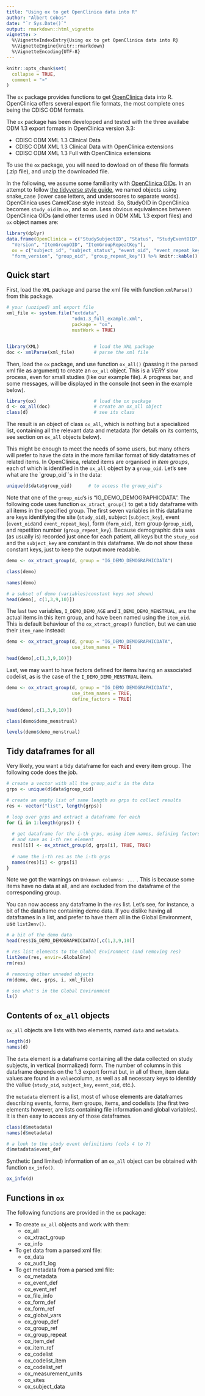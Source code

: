 ```yaml
---
title: "Using ox to get OpenClinica data into R"
author: "Albert Cobos"
date: "`r Sys.Date()`"
output: rmarkdown::html_vignette
vignette: >
  %\VignetteIndexEntry{Using ox to get OpenClinica data into R}
  %\VignetteEngine{knitr::rmarkdown}
  %\VignetteEncoding{UTF-8}
---
```


```r
knitr::opts_chunk$set(
  collapse = TRUE,
  comment = ">"
)
```

The `ox` package provides functions to get [OpenClinica](https://www.openclinica.com/community-edition-open-source-edc/) data into R. OpenClinica offers several export file formats, the most complete ones being the CDISC ODM formats. 

The `ox` package has been developped and tested with the three availabe ODM 1.3 export formats in OpenClinica version 3.3:  

- CDISC ODM XML 1.3 Clinical Data
- CDISC ODM XML 1.3 Clinical Data with OpenClinica extensions
- CDISC ODM XML 1.3 Full with OpenClinica extensions

To use the `ox` package, you will need to dowload on of these file formats (.zip file), and unzip the downloaded file.

In the following, we assume some familiarity with [OpenClinica OIDs](https://docs.openclinica.com/3.1/rules/oid-overview). In an attempt to follow [the tidyverse style guide](https://style.tidyverse.org/syntax.html), we named objects using snake_case (lower case letters,  and underscores to separate words). OpenClinica uses CamelCase style instead. So, StudyOID in OpenClinica becomes `study_oid` in `ox`, and so on. Less obvious equivalences between OpenClinica OIDs (and other terms used in ODM XML 1.3 export files) and `ox` object names are:

```r
library(dplyr)
data.frame(OpenClinica = c("StudySubjectID", "Status", "StudyEventOID", "StudyEventRepeatKey", "Status.1",
  "Version", "ItemGroupOID", "ItemGroupRepeatKey"),
  ox = c("subject_id", "subject_status", "event_oid", "event_repeat_key", "form_status",
  "form_version", "group_oid", "group_repeat_key")) %>% knitr::kable()
```


## Quick start

First, load the `XML` package and parse the xml file with function `xmlParse()` from this package.

```r
# your (unziped) xml export file
xml_file <- system.file("extdata",
                        "odm1.3_full_example.xml",
                        package = "ox",
                        mustWork = TRUE)


library(XML)                    # load the XML package 
doc <- xmlParse(xml_file)       # parse the xml file
```

Then, load the `ox` package, and use function `ox_all()` (passing it the parsed xml file as argument) to create an `ox_all` object. This is a *VERY* slow process, even for small studies (like our example file). A progress bar, and some messages, will be displayed in the console (not seen in the example below). 

```r
library(ox)                     # load the ox package
d <- ox_all(doc)                # create an ox_all object
class(d)                        # see its class
```

The result is an object of class `ox_all`, which is nothing but a specialized list, containing all the relevant data and metadata (for details on its contents, see section on `ox_all` objects below). 

This might be enough to meet the needs of some users, but many others will prefer to have the data in the more familiar format of tidy dataframes of related items. In OpenClinica, related items are organised in *item groups*, each of which is identified in the `ox_all` object by a `group_oid`. Let's see what are the `group_oid``s in the data: 

```r
unique(d$data$group_oid)      # to access the group_oid's

```

Note that one of the `group_oid`'s is "IG_DEMO_DEMOGRAPHICDATA". The following code uses function `ox_xtract_group()` to get a tidy dataframe with all items in the specified group. The first seven variables in this dataframe are keys identifying the site (`study_oid`), subject (`subject_key`), event (`event_oid`and `event_repeat_key`), form (`form_oid`), item group (`group_oid`), and repetition number (`group_repeat_key`). Because demographic data was (as usually is) recorded just once for each patient, all keys but the `study_oid` and the `subject_key` are constant in this dataframe. We do not show these constant keys, just to keep the output more readable.


```r
demo <- ox_xtract_group(d, group = "IG_DEMO_DEMOGRAPHICDATA")

class(demo)

names(demo)

# a subset of demo (variables)constant keys not shown)
head(demo[, c(1,3,9,10)])

```

The last two variables, `I_DEMO_DEMO_AGE` and `I_DEMO_DEMO_MENSTRUAL`, are the actual items in this item group, and have been named using the `item_oid`. This is default behaviour of the `ox_xtract_group()` function, but we can use their `item_name` instead:

```r
demo <- ox_xtract_group(d, group = "IG_DEMO_DEMOGRAPHICDATA",
                        use_item_names = TRUE)

head(demo[,c(1,3,9,10)])  
```

Last, we may want to have factors defined for items having an associated codelist, as is the case of the `I_DEMO_DEMO_MENSTRUAL` item. 

```r
demo <- ox_xtract_group(d, group = "IG_DEMO_DEMOGRAPHICDATA",
                        use_item_names = TRUE,
                        define_factors = TRUE)

head(demo[,c(1,3,9,10)])

class(demo$demo_menstrual)

levels(demo$demo_menstrual)
```

 
## Tidy dataframes for all

Very likely, you want a tidy dataframe for each and every item group. The following code does the job.  

```r
# create a vector with all the group_oid's in the data 
grps <- unique(d$data$group_oid)

# create an empty list of same length as grps to collect results 
res <- vector("list", length(grps)) 

# loop over grps and extract a dataframe for each
for (i in 1:length(grps)) {
  
  # get dataframe for the i-th grps, using item names, defining factors, 
  # and save as i-th res element 
  res[[i]] <- ox_xtract_group(d, grps[i], TRUE, TRUE)
  
  # name the i-th res as the i-th grps 
  names(res)[i] <- grps[i]
}

```

Note we got the warnings on `Unknown columns: ...` . This is because some items have no data at all, and are excluded from the dataframe of the corresponding group.  

You can now access any dataframe in the `res` list. Let's see, for instance, a bit of the dataframe containing demo data. If you dislike having all dataframes in a list, and prefer to have them all in the Global Environment, use `list2env()`. 

```r
# a bit of the demo data 
head(res$IG_DEMO_DEMOGRAPHICDATA)[,c(1,3,9,10)]

# res list elements to the Global Environment (and removing res)
list2env(res, envir=.GlobalEnv)
rm(res)

# removing other unneded objects
rm(demo, doc, grps, i, xml_file)

# see what's in the Global Environment
ls()
```


## Contents of `ox_all` objects

`ox_all` objects are lists with two elements, named `data` and `metadata`.

```r
length(d)
names(d)
```

The `data` element is a dataframe containing all the data collected on study subjects, in vertical (normalized) form. The number of columns in this dataframe depends on the 1.3 export format but, in all of them, item data values are found in a `value`column, as well as all necessary keys to identidy the vallue (`study_oid`, `subject_key`, `event_oid`, etc.).

the `metadata` element is a list, most of whose elements are dataframes describing events, forms, item groups, items, and codelists (the first two elements however, are lists containing file information and global variables). It is then easy to access any of those dataframes. 

```r
class(d$metadata)
names(d$metadata)

# a look to the study event definitions (cols 4 to 7)
d$metadata$event_def 
```

Synthetic (and limited) information of an `ox_all` object can be obtained with function `ox_info()`.

```r
ox_info(d)
```


## Functions in `ox`

The following functions are provided in the `ox` package:

- To create `ox_all` objects and work with them:
    - ox_all 
    - ox_xtract_group
    - ox_info
    
- To get data from a parsed xml file:
    - ox_data 
    - ox_audit_log

- To get metadata from a parsed xml file:
    - ox_metadata 
    - ox_event_def 
    - ox_event_ref 
    - ox_file_info 
    - ox_form_def 
    - ox_form_ref 
    - ox_global_vars 
    - ox_group_def 
    - ox_group_ref 
    - ox_group_repeat  
    - ox_item_def 
    - ox_item_ref 
    - ox_codelist 
    - ox_codelist_item 
    - ox_codelist_ref 
    - ox_measurement_units 
    - ox_sites 
    - ox_subject_data 
